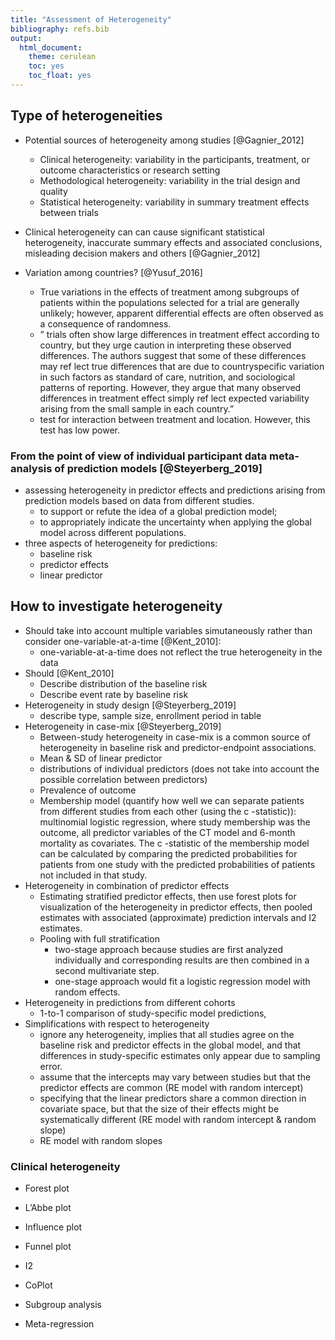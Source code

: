 ---
title: "Assessment of Heterogeneity"
bibliography: refs.bib
output: 
  html_document:
    theme: cerulean
    toc: yes
    toc_float: yes
---

## Type of heterogeneities

* Potential sources of heterogeneity among studies [@Gagnier_2012]
    + Clinical heterogeneity: variability in the participants, treatment, or outcome characteristics or research setting
    + Methodological heterogeneity: variability in the trial design and quality
    + Statistical heterogeneity: variability in summary treatment effects between trials 
    
* Clinical heterogeneity can can cause significant statistical heterogeneity, inaccurate summary effects and associated conclusions, misleading decision  makers  and  others [@Gagnier_2012]

* Variation among countries? [@Yusuf_2016]
    + True variations in the  effects of treatment among subgroups of patients within the populations selected  for a trial are generally unlikely; however, apparent differential effects are often observed as a  consequence of randomness.
    + " trials often show large differences in treatment effect  according to country, but they urge caution in  interpreting these observed differences. The authors suggest that some of these differences may  ref lect true differences that are due to countryspecific variation in such factors as standard of  care, nutrition, and sociological patterns of reporting. However, they argue that many observed  differences in treatment effect simply ref lect expected variability arising from the small sample  in each country."
    + test for interaction between treatment and location. However, this test has low power.
    
### From the point of view of  individual participant data meta-analysis of prediction models [@Steyerberg_2019]

* assessing heterogeneity in predictor effects and predictions arising from prediction models based on data from different studies.
    + to support or refute the idea of a global prediction model;
    + to appropriately indicate the uncertainty when applying the global model across different populations.

* three aspects of heterogeneity for predictions: 
    + baseline risk
    + predictor effects
    + linear predictor
        



## How to investigate heterogeneity

* Should take into account multiple variables simutaneously rather than consider one-variable-at-a-time [@Kent_2010]:
    + one-variable-at-a-time does not reflect the true heterogeneity in the data
    
* Should [@Kent_2010]
    + Describe distribution of the baseline risk
    + Describe event rate by baseline risk
    
* Heterogeneity in study design [@Steyerberg_2019]
    + describe type, sample size, enrollment period in table    

* Heterogeneity in case-mix [@Steyerberg_2019]
    + Between-study heterogeneity in case-mix is a common source of heterogeneity in baseline risk and predictor-endpoint associations.
    + Mean & SD of linear predictor
    + distributions of individual predictors (does not take into account the possible correlation between predictors)
    + Prevalence of outcome
    + Membership model (quantify how well we can separate patients from different studies from each other (using the c -statistic)): multinomial logistic regression, where study membership was the outcome, all predictor variables of the CT model and 6-month mortality as covariates. The c -statistic of the membership model can be calculated by comparing the predicted probabilities for patients from one study with the predicted probabilities of patients not included in that study.
    
* Heterogeneity in combination of predictor effects
    + Estimating stratified predictor effects, then use forest plots for visualization of the heterogeneity in predictor effects, then pooled estimates with associated (approximate) prediction intervals and I2 estimates.
    + Pooling with full stratification
        - two-stage approach because studies are first analyzed individually and corresponding results are then combined in a second multivariate step.
        - one-stage approach would fit a logistic regression model with random effects.
        
* Heterogeneity in predictions from different cohorts
    + 1-to-1 comparison of study-specific model predictions,
    
* Simplifications with respect to heterogeneity
    + ignore any heterogeneity, implies that all studies agree on the baseline risk and predictor effects in the global model, and that differences in study-specific estimates only appear due to sampling error.
    + assume that the intercepts may vary between studies but that the predictor effects are common (RE model with random intercept)
    +  specifying that the linear predictors share a common direction in covariate space, but that the size of their effects might be systematically different (RE model with random intercept & random slope)
    + RE model with random slopes

### Clinical heterogeneity

* Forest plot
* L'Abbe plot
* Influence plot
* Funnel plot
* I2
* CoPlot

* Subgroup analysis
* Meta-regression


